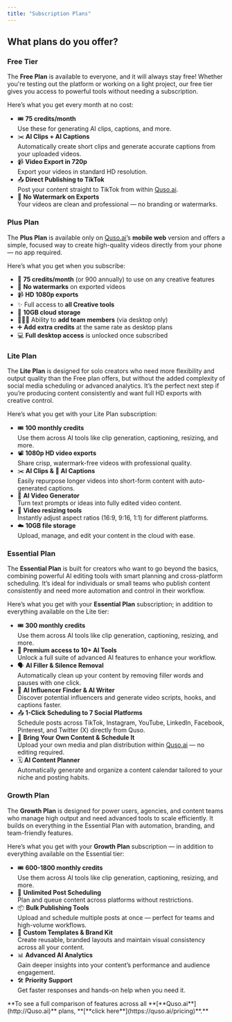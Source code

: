 ```yaml
---
title: "Subscription Plans"
---
```


## What plans do you offer?

### Free Tier

The **Free Plan** is available to everyone, and it will always stay free\! Whether you're testing out the platform or working on a light project, our free tier gives you access to powerful tools without needing a subscription.

Here’s what you get every month at no cost:

- 🎟 **75 credits/month**\
  Use these for generating AI clips, captions, and more.
- ✂️ **AI Clips \+ AI Captions**\
  Automatically create short clips and generate accurate captions from your uploaded videos.
- 📹 **Video Export in 720p**\
  Export your videos in standard HD resolution.
- 📤 **Direct Publishing to TikTok**\
  Post your content straight to TikTok from within [Quso.ai](http://Quso.ai).
- 🚫 **No Watermark on Exports**\
  Your videos are clean and professional — no branding or watermarks.

### Plus Plan

The **Plus Plan** is available only on [Quso.ai](http://Quso.ai)’s **mobile web** version and offers a simple, focused way to create high-quality videos directly from your phone — no app required.

Here’s what you get when you subscribe:

- 🎥 **75 credits/month** (or 900 annually) to use on any creative features
- 🚫 **No watermarks** on exported videos
- 📹 **HD 1080p exports**
- ✨ Full access to **all Creative tools**
- 💾 **10GB cloud storage**
- 🧑‍🤝‍🧑 Ability to **add team members** (via desktop only)
- ➕ **Add extra credits** at the same rate as desktop plans
- 💻 **Full desktop access** is unlocked once subscribed

### Lite Plan

The **Lite Plan** is designed for solo creators who need more flexibility and output quality than the Free plan offers, but without the added complexity of social media scheduling or advanced analytics. It’s the perfect next step if you’re producing content consistently and want full HD exports with creative control.

Here’s what you get with your Lite Plan subscription:

- 🎟️ **100 monthly credits**\
  Use them across AI tools like clip generation, captioning, resizing, and more.
- 📽️ **1080p HD video exports**\
  Share crisp, watermark-free videos with professional quality.
- ✂️ **AI Clips & 🎤 AI Captions**\
  Easily repurpose longer videos into short-form content with auto-generated captions.
- 🧠 **AI Video Generator**\
  Turn text prompts or ideas into fully edited video content.
- 🔄 **Video resizing tools**\
  Instantly adjust aspect ratios (16:9, 9:16, 1:1) for different platforms.
- ☁️ **10GB file storage**\
  Upload, manage, and edit your content in the cloud with ease.

### Essential Plan

The **Essential Plan** is built for creators who want to go beyond the basics, combining powerful AI editing tools with smart planning and cross-platform scheduling. It’s ideal for individuals or small teams who publish content consistently and need more automation and control in their workflow.

Here’s what you get with your **Essential Plan** subscription; in addition to everything available on the Lite tier:

- 🎟️ **300 monthly credits**\
  Use them across AI tools like clip generation, captioning, resizing, and more.
- 🧠 **Premium access to 10\+ AI Tools**\
  Unlock a full suite of advanced AI features to enhance your workflow.
- 🗣️ **AI Filler & Silence Removal**\
  Automatically clean up your content by removing filler words and pauses with one click.
- 📣 **AI Influencer Finder & AI Writer**\
  Discover potential influencers and generate video scripts, hooks, and captions faster.
- 📤 **1-Click Scheduling to 7 Social Platforms**\
  Schedule posts across TikTok, Instagram, YouTube, LinkedIn, Facebook, Pinterest, and Twitter (X) directly from Quso.
- 📂 **Bring Your Own Content & Schedule It**\
  Upload your own media and plan distribution within [Quso.ai](http://Quso.ai) — no editing required.
- 🗓️ **AI Content Planner**\
  Automatically generate and organize a content calendar tailored to your niche and posting habits.

### Growth Plan

The **Growth Plan** is designed for power users, agencies, and content teams who manage high output and need advanced tools to scale efficiently. It builds on everything in the Essential Plan with automation, branding, and team-friendly features.

Here’s what you get with your **Growth Plan** subscription — in addition to everything available on the Essential tier:

- 🎟️ **600-1800 monthly credits**\
  Use them across AI tools like clip generation, captioning, resizing, and more.
- 📅 **Unlimited Post Scheduling**\
  Plan and queue content across platforms without restrictions.
- 📦 **Bulk Publishing Tools**\
  Upload and schedule multiple posts at once — perfect for teams and high-volume workflows.
- 🧰 **Custom Templates & Brand Kit**\
  Create reusable, branded layouts and maintain visual consistency across all your content.
- 📊 **Advanced AI Analytics**\
  Gain deeper insights into your content’s performance and audience engagement.
- 🛠 **Priority Support**\
  Get faster responses and hands-on help when you need it.

<Tip>
  **To see a full comparison of features across all **[**Quso.ai**](http://Quso.ai)** plans, **[**click here**](https://quso.ai/pricing)**.**
</Tip>